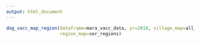 ```yaml
---
output: html_document
---
```

<p>
``` r
dog_vacc_map_region(dataframe=mara_vacc_data, yr=2018, village_map=all_vills, 
                    region_map=ser_regions)
```
